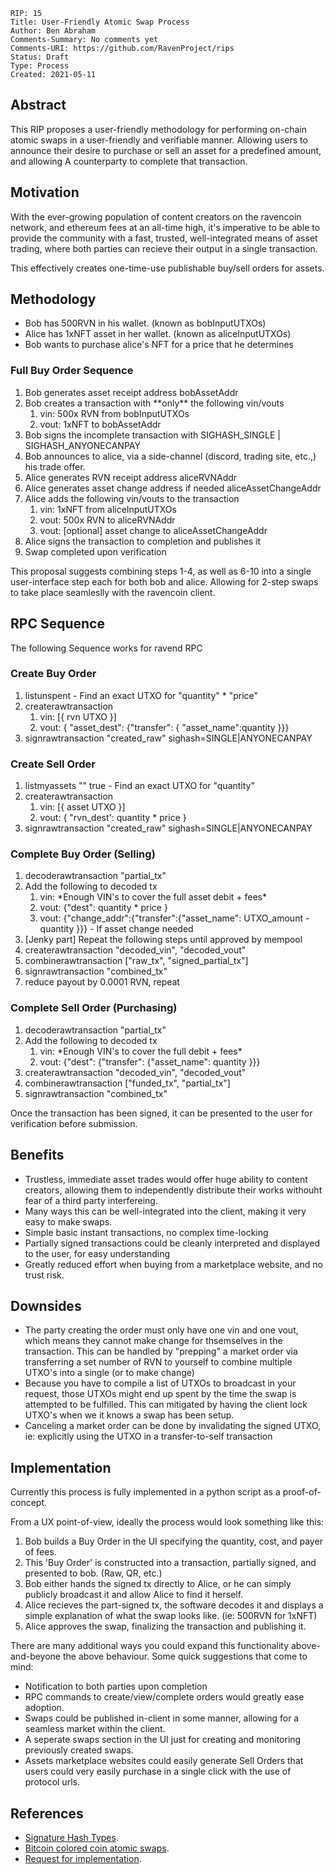 <pre>
RIP: 15
Title: User-Friendly Atomic Swap Process
Author: Ben Abraham
Comments-Summary: No comments yet
Comments-URI: https://github.com/RavenProject/rips
Status: Draft
Type: Process
Created: 2021-05-11
</pre>

==Abstract==

This RIP proposes a user-friendly methodology for performing on-chain atomic swaps in a user-friendly and verifiable manner. Allowing users to announce their desire to purchase or sell an asset for a predefined amount, and allowing A counterparty to complete that transaction.

==Motivation==

With the ever-growing population of content creators on the ravencoin network, and ethereum fees at an all-time high, it's imperative to be able to provide the community with a fast, trusted, well-integrated means of asset trading, where both parties can recieve their output in a single transaction.

This effectively creates one-time-use publishable buy/sell orders for assets.

==Methodology==

*Bob has 500RVN in his wallet. (known as bobInputUTXOs)
*Alice has 1xNFT asset in her wallet. (known as aliceInputUTXOs)
*Bob wants to purchase alice's NFT for a price that he determines

===Full Buy Order Sequence===
# Bob generates asset receipt address bobAssetAddr
# Bob creates a transaction with **only** the following vin/vouts
## vin: 500x RVN from bobInputUTXOs
## vout: 1xNFT to bobAssetAddr
# Bob signs the incomplete transaction with SIGHASH_SINGLE | SIGHASH_ANYONECANPAY
# Bob announces to alice, via a side-channel (discord, trading site, etc.,) his trade offer.
# Alice generates RVN receipt address aliceRVNAddr
# Alice generates asset change address if needed aliceAssetChangeAddr
# Alice adds the following vin/vouts to the transaction
## vin: 1xNFT from aliceInputUTXOs
## vout: 500x RVN to aliceRVNAddr
## vout: [optional] asset change to aliceAssetChangeAddr
# Alice signs the transaction to completion and publishes it
# Swap completed upon verification

This proposal suggests combining steps 1-4, as well as 6-10 into a single user-interface step each for both bob and alice. Allowing for 2-step swaps to take place seamleslly with the ravencoin client.

==RPC Sequence==

The following Sequence works for ravend RPC

===Create Buy Order===
# listunspent - Find an exact UTXO for "quantity" * "price"
# createrawtransaction
## vin: [{ rvn UTXO }]
## vout: { "asset_dest": {"transfer": { "asset_name":quantity }}}
# signrawtransaction "created_raw" sighash=SINGLE|ANYONECANPAY

===Create Sell Order===
# listmyassets "" true - Find an exact UTXO for "quantity"
# createrawtransaction
## vin: [{ asset UTXO }]
## vout: { "rvn_dest': quantity * price }
# signrawtransaction "created_raw" sighash=SINGLE|ANYONECANPAY

===Complete Buy Order (Selling) ===
# decoderawtransaction "partial_tx"
# Add the following to decoded tx
## vin: *Enough VIN's to cover the full asset debit + fees*
## vout: {"dest": quantity * price }
## vout: {"change_addr":{"transfer":{"asset_name": UTXO_amount - quantity }}} - If asset change needed
# [Jenky part] Repeat the following steps until approved by mempool
# createrawtransaction "decoded_vin", "decoded_vout"
# combinerawtransaction ["raw_tx", "signed_partial_tx"]
# signrawtransaction "combined_tx"
# reduce payout by 0.0001 RVN, repeat

===Complete Sell Order (Purchasing) ===
# decoderawtransaction "partial_tx"
# Add the following to decoded tx
## vin: *Enough VIN's to cover the full debit + fees*
## vout: {"dest": {"transfer": {"asset_name": quantity }}}
# createrawtransaction "decoded_vin", "decoded_vout"
# combinerawtransaction ["funded_tx", "partial_tx"]
# signrawtransaction "combined_tx"

Once the transaction has been signed, it can be presented to the user for verification before submission.

==Benefits==
* Trustless, immediate asset trades would offer huge ability to content creators, allowing them to independently distribute their works withouht fear of a third party interfereing.
* Many ways this can be well-integrated into the client, making it very easy to make swaps.
* Simple basic instant transactions, no complex time-locking
* Partially signed transactions could be cleanly interpreted and displayed to the user, for easy understanding
* Greatly reduced effort when buying from a marketplace website, and no trust risk.

==Downsides==
* The party creating the order must only have one vin and one vout, which means they cannot make change for thsemselves in the transaction. This can be handled by "prepping" a market order via transferring a set number of RVN to yourself to combine multiple UTXO's into a single (or to make change)
* Because you have to compile a list of UTXOs to broadcast in your request, those UTXOs might end up spent by the time the swap is attempted to be fulfilled. This can mitigated by having the client lock UTXO's when we it knows a swap has been setup.
* Canceling a market order can be done by invalidating the signed UTXO, ie: explicitly using the UTXO in a transfer-to-self transaction

==Implementation==

Currently this process is fully implemented in a python script as a proof-of-concept.

From a UX point-of-view, ideally the process would look something like this:
# Bob builds a Buy Order in the UI specifying the quantity, cost, and payer of fees.
# This 'Buy Order' is constructed into a transaction, partially signed, and presented to bob. (Raw, QR, etc.)
# Bob either hands the signed tx directly to Alice, or he can simply publicly broadcast it and allow Alice to find it herself.
# Alice recieves the part-signed tx, the software decodes it and displays a simple explanation of what the swap looks like. (ie: 500RVN for 1xNFT)
# Alice approves the swap, finalizing the transaction and publishing it.

There are many additional ways you could expand this functionality above-and-beyone the above behaviour. Some quick suggestions that come to mind:
* Notification to both parties upon completion
* RPC commands to create/view/complete orders would greatly ease adoption.
* Swaps could be published in-client in some manner, allowing for a seamless market within the client.
* A seperate swaps section in the UI just for creating and monitoring previously created swaps.
* Assets marketplace websites could easily generate Sell Orders that users could very easily purchase in a single click with the use of protocol urls.

==References==
* [https://raghavsood.com/blog/2018/06/10/bitcoin-signature-types-sighash Signature Hash Types].
* [https://groups.google.com/g/bitcoinx/c/pON4XCIBeV4/m/IvzwkU8Vch0J?pli=1 Bitcoin colored coin atomic swaps].
* [https://github.com/RavenProject/Ravencoin/issues/423 Request for implementation].
